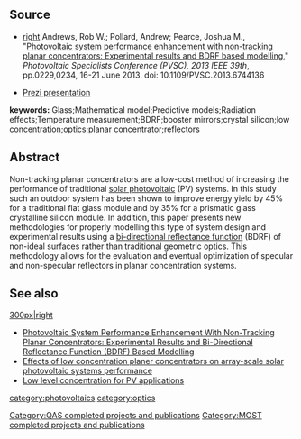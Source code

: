 {{MOST}}

==Source==
* [[image:Lc-pv.jpg|right]] Andrews, Rob W.; Pollard, Andrew; Pearce, Joshua M., "[http://dx.doi.org/10.1109/PVSC.2013.6744136 Photovoltaic system performance enhancement with non-tracking planar concentrators: Experimental results and BDRF based modelling]," ''Photovoltaic Specialists Conference (PVSC), 2013 IEEE 39th'', pp.0229,0234, 16-21 June 2013. doi: 10.1109/PVSC.2013.6744136

* [https://prezi.com/nklj13fp0ulb/copy-of-ieee-pvsec/ Prezi presentation]

'''keywords:''' Glass;Mathematical model;Predictive models;Radiation effects;Temperature measurement;BDRF;booster mirrors;crystal silicon;low concentration;optics;planar concentrator;reflectors

==Abstract==
Non-tracking planar concentrators are a low-cost method of increasing the performance of traditional [[solar photovoltaic]] (PV) systems. In this study such an outdoor system has been shown to improve energy yield by 45% for a traditional flat glass module and by 35% for a prismatic glass crystalline silicon module. In addition, this paper presents new methodologies for properly modelling this type of system design and experimental results using a [[bi-directional reflectance function]] (BDRF) of non-ideal surfaces rather than traditional geometric optics. This methodology allows for the evaluation and eventual optimization of specular and non-specular reflectors in planar concentration systems.

==See also==
[[image:reflectorpv.jpg|300px|right]]
* [[Photovoltaic System Performance Enhancement With Non-Tracking Planar Concentrators: Experimental Results and Bi-Directional Reflectance Function (BDRF) Based Modelling]]
* [[Effects of low concentration planer concentrators on array-scale solar photovoltaic systems performance]]
* [[Low level concentration for PV applications]]

[[category:photovoltaics]]
[[category:optics]]
[[Category:QAS completed projects and publications]]
[[Category:MOST completed projects and publications]]